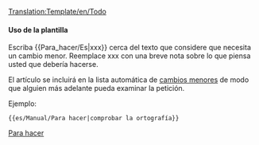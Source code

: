 <noinclude>[[Translation:Template/en/Todo]]</noinclude><noinclude></noinclude>{{es/Metaplantilla de avisos| tipo   = información
| imagen = en/Klipper.png
| texto  = <strong>Para hacer...</strong><br />{{{1|Quien agregó esta plantilla no ha indicado lo que debía hacerse, por lo que deben eliminarse o actualizarse con la acción correspondiente.}}}
}}<includeonly>{{{2|[[Category:es/Manual/Base Set/Industries/Para hacer]]}}}</includeonly><noinclude>

====Uso de la plantilla====
Escriba <nowiki>{{</nowiki>Para_hacer/Es<nowiki>|xxx}}</nowiki> cerca del texto que considere que necesita un cambio menor. Reemplace xxx con una breve nota sobre lo que piensa usted que debería hacerse.

El artículo se incluirá en la lista automática de [[:Category:es/Manual/Base Set/Industries/Para hacer|cambios menores]] de modo que alguien más adelante pueda examinar la petición.

Ejemplo:
<pre>{{es/Manual/Para hacer|comprobar la ortografía}}</pre>

[[Category:es/Manual/Base Set/Cajas de mensajes|Para hacer]]</noinclude>